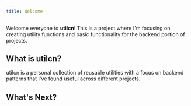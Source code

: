 ```yaml
---
title: Welcome
---
```


Welcome everyone to **utilcn**! This is a project where I'm focusing on creating utility functions and basic functionality for the backend portion of projects.

## What is utilcn?

utilcn is a personal collection of reusable utilities with a focus on backend patterns that I've found useful across different projects.

## What's Next?

<Cards>
  <Card title="Setup Backend" href="/docs/backend" />
  <Card title="Secrets" href="/docs/secrets/env-server" />
  <Card title="File Storage" href="/docs/storage/generate-presigned-upload-url" />
  <Card title="String Utilities" href="/docs/strings" />
</Cards>
